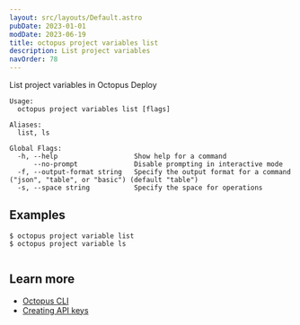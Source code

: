 ```yaml
---
layout: src/layouts/Default.astro
pubDate: 2023-01-01
modDate: 2023-06-19
title: octopus project variables list
description: List project variables
navOrder: 78
---
```


List project variables in Octopus Deploy

```
Usage:
  octopus project variables list [flags]

Aliases:
  list, ls

Global Flags:
  -h, --help                   Show help for a command
      --no-prompt              Disable prompting in interactive mode
  -f, --output-format string   Specify the output format for a command ("json", "table", or "basic") (default "table")
  -s, --space string           Specify the space for operations

```

## Examples

<SamplesInstance />

```
$ octopus project variable list
$ octopus project variable ls


```

## Learn more

- [Octopus CLI](/docs/octopus-rest-api/cli)
- [Creating API keys](/docs/octopus-rest-api/how-to-create-an-api-key)